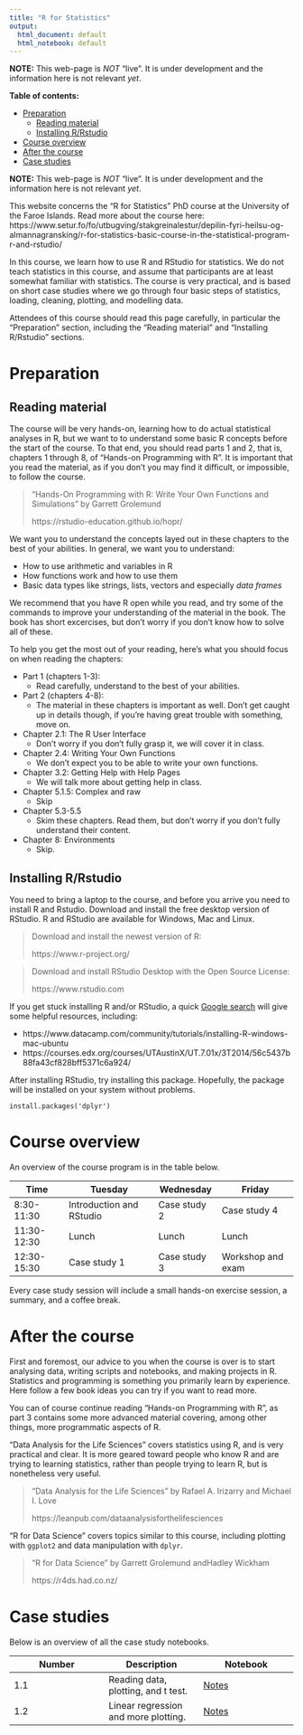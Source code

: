 ```yaml
---
title: "R for Statistics"
output:
  html_document: default
  html_notebook: default
---
```


**NOTE:** This web-page is *NOT* "live". It is under development and the information here is not relevant *yet*.

**Table of contents:**

<!-- toc -->
- [Preparation](#Preparation)
  * [Reading material](#Reading-material)
  * [Installing R/Rstudio](#Installing-RRstudio)
- [Course overview](#Course-overview)
- [After the course](#After-the-course)
- [Case studies](#Case-studies)

<!-- tocstop -->

**NOTE:** This web-page is *NOT* "live". It is under development and the information here is not relevant *yet*.

This website concerns the "R for Statistics" PhD course at the University of the Faroe Islands. Read more about the course here: https://www.setur.fo/fo/utbugving/stakgreinalestur/depilin-fyri-heilsu-og-almannagransking/r-for-statistics-basic-course-in-the-statistical-program-r-and-rstudio/

In this course, we learn how to use R and RStudio for statistics. We do not teach statistics in this course, and assume that participants are at least somewhat familiar with statistics. The course is very practical, and is based on short case studies where we go through four basic steps of statistics, loading, cleaning, plotting, and modelling data.

Attendees of this course should read this page carefully, in particular the "Preparation" section, including the "Reading material" and "Installing R/Rstudio" sections.

# Preparation

## Reading material

The course will be very hands-on, learning how to do actual statistical analyses in R, but we want to to understand some basic R concepts before the start of the course. To that end, you should read parts 1 and 2, that is, chapters 1 through 8, of "Hands-on Programming with R". It is important that you read the material, as if you don't you may find it difficult, or impossible, to follow the course.

> "Hands-On Programming with R: Write Your Own Functions and Simulations" by Garrett Grolemund
>
> https://rstudio-education.github.io/hopr/

We want you to understand the concepts layed out in these chapters to the best of your abilities. In general, we want you to understand:

* How to use arithmetic and variables in R
* How functions work and how to use them
* Basic data types like strings, lists, vectors and especially *data frames*

We recommend that you have R open while you read, and try some of the commands to improve your understanding of the material in the book. The book has short excercises, but don't worry if you don't know how to solve all of these.

To help you get the most out of your reading, here's what you should focus on when reading the chapters:

* Part 1 (chapters 1-3):
    * Read carefully, understand to the best of your abilities.
* Part 2 (chapters 4-8):
    * The material in these chapters is important as well. Don't get caught up in details though, if you're having great trouble with something, move on.
* Chapter 2.1: The R User Interface
    * Don't worry if you don't fully grasp it, we will cover it in class.
* Chapter 2.4: Writing Your Own Functions
    * We don't expect you to be able to write your own functions.
* Chapter 3.2: Getting Help with Help Pages
    * We will talk more about getting help in class.
* Chapter 5.1.5: Complex and raw
    * Skip
* Chapter 5.3-5.5
    * Skim these chapters. Read them, but don't worry if you don't fully understand their content.
* Chapter 8: Environments
    * Skip.
  

## Installing R/Rstudio

You need to bring a laptop to the course, and before you arrive you need to install R and Rstudio. Download and install the free desktop version of RStudio. R and RStudio are available for Windows, Mac and Linux.

> Download and install the newest version of R:
>
> https://www.r-project.org/

> Download and install RStudio Desktop with the Open Source License:
> 
> https://www.rstudio.com

If you get stuck installing R and/or RStudio, a quick [Google search](http://lmgtfy.com/?q=how+to+install+r+and+rstudio) will give some helpful resources, including:

* https://www.datacamp.com/community/tutorials/installing-R-windows-mac-ubuntu
* https://courses.edx.org/courses/UTAustinX/UT.7.01x/3T2014/56c5437b88fa43cf828bff5371c6a924/

After installing RStudio, try installing this package. Hopefully, the package will be installed on your system without problems.

```
install.packages('dplyr')
```

# Course overview

An overview of the course program is in the table below.

Time | **Tuesday** | **Wednesday** | **Friday**
---|---|---|----
8:30-11:30 | Introduction and RStudio | Case study 2 | Case study 4
11:30-12:30 | Lunch | Lunch | Lunch
12:30-15:30 | Case study 1 | Case study 3 | Workshop and exam

Every case study session will include a small hands-on exercise session, a summary, and a coffee break.

# After the course

First and foremost, our advice to you when the course is over is to start analysing data, writing scripts and notebooks, and making projects in R. Statistics and programming is something you primarily learn by experience. Here follow a few book ideas you can try if you want to read more.

You can of course continue reading "Hands-on Programming with R", as part 3 contains some more advanced material covering, among other things, more programmatic aspects of R.

"Data Analysis for the Life Sciences" covers statistics using R, and is very practical and clear. It is more geared toward people who know R and are trying to learning statistics, rather than people trying to learn R, but is nonetheless very useful.

> "Data Analysis for the Life Sciences" by Rafael A. Irizarry and Michael I. Love
>
> https://leanpub.com/dataanalysisforthelifesciences

"R for Data Science" covers topics similar to this course, including plotting with `ggplot2` and data manipulation with `dplyr`.

> "R for Data Science" by Garrett Grolemund andHadley Wickham
>
> https://r4ds.had.co.nz/

# Case studies

Below is an overview of all the case study notebooks.

Number | Description | Notebook
---|---|---
1.1 | Reading data, plotting, and t test. | [Notes](https://olavurmortensen.github.io/r-for-statistics/notebooks/case_studies/mice_studies/study1.nb.html)
1.2 | Linear regression and more plotting. | [Notes](https://olavurmortensen.github.io/r-for-statistics/notebooks/case_studies/mice_studies/study2.nb.html)
